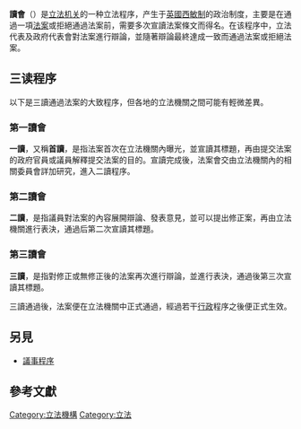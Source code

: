 {{Expert needed|time=2020-12-05T10:46:13+00:00}}
'''讀會'''（{{lang-en|Reading}}）是[[立法机关|立法机关]]的一种立法程序，产生于[[英國|英國]][[西敏制|西敏制]]的政治制度，主要是在通過一項[[法案|法案]]或拒絕通過法案前，需要多次宣讀法案條文而得名。在该程序中，立法代表及政府代表會對法案進行辯論，並隨著辯論最終達成一致而通過法案或拒絕法案。

== 三读程序 ==
以下是三讀通過法案的大致程序，但各地的立法機關之間可能有輕微差異。

=== 第一讀會 ===
'''一讀'''，又稱'''首讀'''，是指法案首次在立法機關內曝光，並宣讀其標題，再由提交法案的政府官員或議員解釋提交法案的目的。宣讀完成後，法案會交由立法機關內的相關委員會詳加研究，進入二讀程序。

=== 第二讀會 ===
'''二讀'''，是指議員對法案的內容展開辯論、發表意見，並可以提出修正案，再由立法機關進行表決，通過后第二次宣讀其標題。

=== 第三讀會 ===
'''三讀'''，是指對修正或無修正後的法案再次進行辯論，並進行表決，通過後第三次宣讀其標題。

三讀通過後，法案便在立法機關中正式通過，經過若干[[行政|行政]]程序之後便正式生效。

==另見==
*[[議事程序|議事程序]]

==參考文獻==
{{reflist|refs

<ref name=":0">立法院常見問答：[https://www.ly.gov.tw/Pages/Detail.aspx?nodeid=217&pid=37534 立法院議案審議的讀會程序為何？]</ref>
}}
{{議事程序}}
{{poli-stub}}

[[Category:立法機構|Category:立法機構]]
[[Category:立法|Category:立法]]